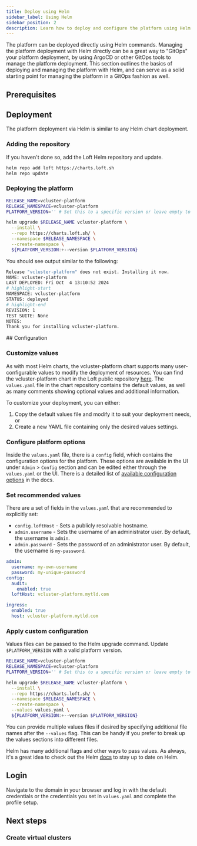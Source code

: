 ```yaml
---
title: Deploy using Helm
sidebar_label: Using Helm
sidebar_position: 2
description: Learn how to deploy and configure the platform using Helm
---
```




The platform can be deployed directly using Helm commands. Managing the platform deployment with Helm directly can be a great way to "GitOps" your platform
deployment, by using ArgoCD or other GitOps tools to manage the platform deployment. This section outlines the basics of deploying and managing the platform with
Helm, and can serve as a solid starting point for managing the platform
in a GitOps fashion as well.

## Prerequisites

<BasePrerequisites />

## Deployment

The platform deployment via Helm is similar to any Helm chart deployment.

### Adding the repository

If you haven't done so, add the Loft Helm repository and update.

```bash title="Add Loft Helm repository"
helm repo add loft https://charts.loft.sh
helm repo update
```

### Deploying the platform

```bash title="Deploy the platform"
RELEASE_NAME=vcluster-platform
RELEASE_NAMESPACE=vcluster-platform
PLATFORM_VERSION='' # Set this to a specific version or leave empty to deploy the latest version

helm upgrade $RELEASE_NAME vcluster-platform \
  --install \
  --repo https://charts.loft.sh/ \
  --namespace $RELEASE_NAMESPACE \
  --create-namespace \
  ${PLATFORM_VERSION:+--version $PLATFORM_VERSION}
```

You should see output similar to the following:

```bash title="Output of the Helm deploy command"
Release "vcluster-platform" does not exist. Installing it now.
NAME: vcluster-platform
LAST DEPLOYED: Fri Oct  4 13:10:52 2024
# highlight-start
NAMESPACE: vcluster-platform
STATUS: deployed
# highlight-end
REVISION: 1
TEST SUITE: None
NOTES:
Thank you for installing vcluster-platform.
```

<ListHelmVersions />
## Configuration

### Customize values

As with most Helm charts, the vcluster-platform chart supports many
user-configurable values to modify the deployment of resources. You can find the
vcluster-platform chart in the Loft public repository
[here](https://github.com/loft-sh/loft/tree/master/chart). The `values.yaml`
file in the chart repository contains the default values, as well as many
comments showing optional values and additional information.

To customize your deployment, you can either:

1. Copy the default values file and modify it to suit your deployment needs, or
2. Create a new YAML file containing only the desired values settings.

### Configure platform options

Inside the `values.yaml` file, there is a `config` field, which contains the
configuration options for the platform. These options are available in the UI
under `Admin` > `Config` section and can be edited either through the
`values.yaml` or the UI. There is a detailed list of [available configuration
options](../configure/config) in the docs.

### Set recommended values

There are a set of fields in the `values.yaml` that are recommended to explicitly set:

- `config.loftHost` - Sets a publicly resolvable hostname.
- `admin.username` - Sets the username of an administrator user. By default, the username is `admin`.
- `admin.password` - Sets the password of an administrator user. By default, the username is `my-password`.

```yaml title="Recommended values.yaml and config section."
admin:
  username: my-own-username
  password: my-unique-password
config:
  audit:
    enabled: true
  loftHost: vcluster-platform.mytld.com

ingress:
  enabled: true
  host: vcluster-platform.mytld.com
```

### Apply custom configuration

Values files can be passed to the Helm upgrade command. Update `$PLATFORM_VERSION` with a valid platform version.

```bash title="Deploy with custom values.yaml."
RELEASE_NAME=vcluster-platform
RELEASE_NAMESPACE=vcluster-platform
PLATFORM_VERSION='' # Set this to a specific version or leave empty to deploy the latest version

helm upgrade $RELEASE_NAME vcluster-platform \
  --install \
  --repo https://charts.loft.sh/ \
  --namespace $RELEASE_NAMESPACE \
  --create-namespace \
  --values values.yaml \
  ${PLATFORM_VERSION:+--version $PLATFORM_VERSION}
```

You can provide multiple values files if desired by specifying additional
file names after the `--values` flag. This can be handy if you prefer to break up
the values sections into different files.

Helm has many additional flags and other ways to pass values. As always, it's a great idea to check out the Helm [docs](https://Helm.sh/docs/) to stay up to date on Helm.

## Login

<LoginToPlatformAfterHelmInstall />

Navigate to the domain in your browser and log in with the default credentials or
the credentials you set in `values.yaml` and complete the profile setup.

## Next steps

### Create virtual clusters

<InstallNextSteps />

